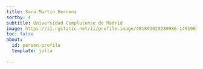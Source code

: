 ```yaml
---
title: Sara Martín Hernanz
sortby: 4
subtitle: Universidad Complutense de Madrid
image: https://i1.rgstatic.net/ii/profile.image/481893029289986-1491903659851_Q512/Sara-Martin-Hernanz.jpg
toc: false
about:
  id: person-profile
  template: jolla
 
---
```


:::{#person-profile}
:::




